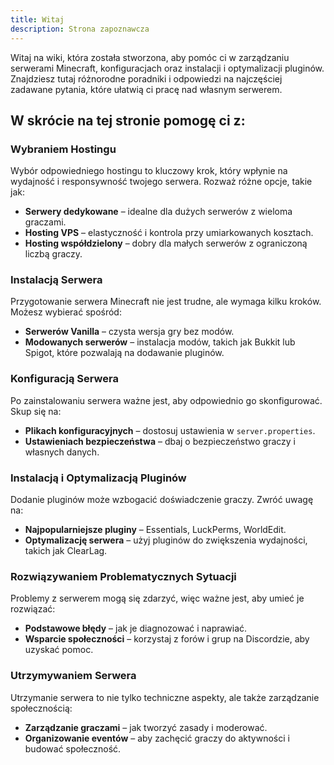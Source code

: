 ```yaml
---
title: Witaj
description: Strona zapoznawcza
---
```


Witaj na wiki, która została stworzona,
aby pomóc ci w zarządzaniu serwerami Minecraft, konfiguracjach
 oraz instalacji i optymalizacji pluginów. Znajdziesz tutaj różnorodne
 poradniki i odpowiedzi na najczęściej zadawane pytania, które ułatwią ci
 pracę nad własnym serwerem.

## W skrócie na tej stronie pomogę ci z:

<div className='steps [&_h3]:step'>

### Wybraniem Hostingu
Wybór odpowiedniego hostingu to kluczowy krok, który wpłynie na wydajność i responsywność twojego serwera. Rozważ różne opcje, takie jak:

- **Serwery dedykowane** – idealne dla dużych serwerów z wieloma graczami.
- **Hosting VPS** – elastyczność i kontrola przy umiarkowanych kosztach.
- **Hosting współdzielony** – dobry dla małych serwerów z ograniczoną liczbą graczy.

### Instalacją Serwera
Przygotowanie serwera Minecraft nie jest trudne, ale wymaga kilku kroków. Możesz wybierać spośród:

- **Serwerów Vanilla** – czysta wersja gry bez modów.
- **Modowanych serwerów** – instalacja modów, takich jak Bukkit lub Spigot, które pozwalają na dodawanie pluginów.

### Konfiguracją Serwera
Po zainstalowaniu serwera ważne jest, aby odpowiednio go skonfigurować. Skup się na:

- **Plikach konfiguracyjnych** – dostosuj ustawienia w `server.properties`.
- **Ustawieniach bezpieczeństwa** – dbaj o bezpieczeństwo graczy i własnych danych.

### Instalacją i Optymalizacją Pluginów
Dodanie pluginów może wzbogacić doświadczenie graczy. Zwróć uwagę na:

- **Najpopularniejsze pluginy** – Essentials, LuckPerms, WorldEdit.
- **Optymalizację serwera** – użyj pluginów do zwiększenia wydajności, takich jak ClearLag.

### Rozwiązywaniem Problematycznych Sytuacji
Problemy z serwerem mogą się zdarzyć, więc ważne jest, aby umieć je rozwiązać:

- **Podstawowe błędy** – jak je diagnozować i naprawiać.
- **Wsparcie społeczności** – korzystaj z forów i grup na Discordzie, aby uzyskać pomoc.

### Utrzymywaniem Serwera
Utrzymanie serwera to nie tylko techniczne aspekty, ale także zarządzanie społecznością:

- **Zarządzanie graczami** – jak tworzyć zasady i moderować.
- **Organizowanie eventów** – aby zachęcić graczy do aktywności i budować społeczność.

</div>

